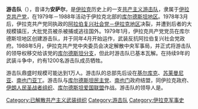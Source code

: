 '''游击队'''（{{lang-ar|الأنصار‎|Al-Ansar}}），音译为'''安萨尔'''，是[[伊拉克|伊拉克]]历史上的一支[[共产主义|共产主义]][[游击队|游击队]]，隶属于[[伊拉克共产党|伊拉克共产党]]，在1979年－1988年活动于伊拉克北部的[[伊拉克库尔德斯坦|库尔德斯坦地区]]。1978年3月后，伊拉克共产党同执政的[[阿拉伯复兴社会党－伊拉克地区|阿拉伯复兴社会党－伊拉克地区]]决裂，并遭到后者的大规模镇压，大批党员被杀被捕或逃往国外。1979年1月，伊拉克共产党党员在库尔德斯坦地区创建游击队，并于同年4月开始运作，武装反抗阿拉伯复兴社会党政府。1988年5月，伊拉克共产党中央委员会决定解散中央军事局，并正式将游击队的领导权移交给该党的[[库尔德斯坦共产党－伊拉克|库尔德斯坦分支]]，但此时游击队已基本瓦解。在持续9年的武装斗争中，约有1200名游击队成员牺牲。

游击队鼎盛时规模可能达到1万人。游击队的总部先后设在[[基尔库克|基尔库克]]、[[苏莱曼尼亚|苏莱曼尼亚]]、[[南也门|南也门]][[亚丁|亚丁]]。游击队与[[库尔德斯坦民主党|库尔德斯坦民主党]]、[[南也门|南也门]]政府结盟，同伊拉克政府、[[伊朗人民圣战者组织|伊朗人民圣战者组织]]、[[库尔德斯坦爱国联盟|库尔德斯坦爱国联盟]]作战。游击队的领导人是{{le|托马·托马斯|Toma Tomas}}。

[[Category:已解散共产主义武装组织|Category:已解散共产主义武装组织]]
[[Category:游击队|Category:游击队]]
[[Category:伊拉克军事史|Category:伊拉克军事史]]